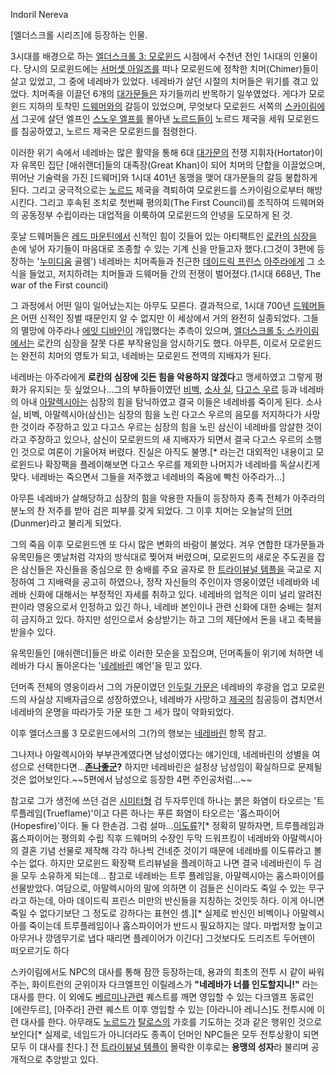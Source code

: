 Indoril Nereva

[엘더스크롤 시리즈]에 등장하는 인물. 

3시대를 배경으로 하는 [[엘더스크롤 3: 모로윈드]] 시점에서 수천년 전인 1시대의 인물이다. 당시의 모로윈드에는 [[서머셋 아일즈]]를 떠나 모로윈드에 정착한 치머(Chimer)들이 살고 있었고, 그 중에 네레바가 있었다. 네레바가 살던 시절의 치머들은 위기를 겪고 있었다. 치머족을 이끌던 6개의 [[대가문]]들은 자기들끼리 반목하기 일쑤였었다. 게다가 모로윈드 지하의 토착민 [[드웨머]]와의 갈등이 있었으며, 무엇보다 모로윈드 서쪽의 [[스카이림]]에서 그곳에 살던 엘프인 [[팔머|스노우 엘프]]를 몰아낸 [[노르드]]들이 노르드 제국을 세워 모로윈드를 침공하였고, 노르드 제국은 모로윈드를 점령한다. 

이러한 위기 속에서 네레바는 많은 활약을 통해 6대 [[대가문]]의 전쟁 지휘자(Hortator)이자 유목민 집단 [애쉬랜더]들의 대족장(Great Khan)이 되어 치머의 단합을 이끌었으며, 뛰어난 기술력을 가진 [드웨머]와 1시대 401년 동맹을 맺어 대가문들의 갈등 봉합하게 된다. 그리고 궁극적으로는  [[노르드]] 제국을 격퇴하여 모로윈드를 스카이림으로부터 해방시킨다. 그리고 후속된 조치로 첫번째 평의회(The First Council)를 조직하여 드웨머와의 공동정부 수립이라는 대업적을 이룩하여 모로윈드의 안녕을 도모하게 된 것. 

훗날 드웨머들은 [[레드 마운틴]]에서 신적인 힘이 깃들어 있는 아티팩트인 [[로칸의 심장]]을 손에 넣어 자기들이 마음대로 조종할 수 있는 기계 신을 만들고자 했다.(그것이 3편에 등장하는 '[[누미디움]] 골렘') 네레바는 치머족들과 친근한 [[데이드릭 프린스]] [[아주라]]에게 그 소식을 들었고, 저지하려는 치머들과 드웨머들 간의 전쟁이 벌어졌다.(1시대 668년, The war of the First council)

그 과정에서 어떤 일이 일어났는지는 아무도 모른다. 결과적으로, 1시대 700년 [[드웨머]]들은 어떤 신적인 징벌 때문인지 알 수 없지만 이 세상에서 거의 완전히 실종되었다. 그들의 멸망에 아주라나 [[에잇 디바인]]이 개입했다는 추측이 있으며, [[엘더스크롤 5: 스카이림]]에서는 로칸의 심장을 잘못 다룬 부작용임을 암시하기도 했다. 아무튼, 이로서 모로윈드는 완전히 치머의 영토가 되고, 네레바는 모로윈드 전역의 지배자가 된다.

네레바는 아주라에게 '''로칸의 심장에 깃든 힘을 악용하지 않겠다'''고 맹세하였고 그렇게 평화가 유지되는 듯 싶었으나...그의 부하들이였던 [[비벡]], [[소사 실]], [[다고스 우르]] 등과 네레바의 아내 [[아말렉시아]]는 심장의 힘을 탐닉하였고 결국 이들은 네레바를 죽이게 된다. 소사 실, 비벡, 아말렉시아(삼신)는 심장의 힘을 노린 다고스 우르의 음모를 저지하다가 사망한 것이라 주장하고 있고 다고스 우르는 심장의 힘을 노린 삼신이 네레바를 암살한 것이라고 주장하고 있으나, 삼신이 모로윈드의 새 지배자가 되면서 결국 다고스 우르의 소행인 것으로 여론이 기울어져 버렸다. 진실은 아직도 불명.[* 라는건 대외적인 내용이고 모로윈드나 확장팩을 플레이해보면 다고스 우르를 제외한 나머지가 네레바를 독살시킨게 맞다. 네레바는 죽으면서 그들을 저주했고 네레바의 죽음에 빡친 아주라가...]

아무튼 네레바가 살해당하고 심장의 힘을 악용한 자들이 등장하자 종족 전체가 아주라의 분노의 찬 저주를 받아 검은 피부를 갖게 되었다. 그 이후 치머는 오늘날의 [[던머]](Dunmer)라고 불리게 되었다.

그의 죽음 이후 모로윈드엔 또 다시 많은 변화의 바람이 불었다. 겨우 연합한 대가문들과 유목민들은 옛날처럼 각자의 방식대로 찢어져 버렸으며, 모로윈드의 새로운 주도권을 잡은 삼신들은 자신들을 중심으로 한 숭배를 주요 골자로 한 [[트라이뷰널 템플]]을 국교로 지정하여 그 지배력을 공고히 하였으나, 정작 자신들의 주인이자 영웅이였던 네레바와 네레바 신화에 대해서는 부정적인 자세를 취하고 있다. 네레바의 업적은 이미 널리 알려진 판이라 영웅으로서 인정하고 있긴 하나, 네레바 본인이나 관련 신화에 대한 숭배는 철저히 금지하고 있다. 하지만 성인으로서 숭상받기는 하고 그의 제단에서 돈을 내고 축복을 받을수 있다.

유목민들인 [애쉬랜더]들은 바로 이러한 모순을 꼬집으며, 던머족들이 위기에 처하면 네레바가 다시 돌아온다는 '[[네레바린]] 예언'을 믿고 있다. 

던머족 전체의 영웅이라서 그의 가문이였던 [[인두릴 가문]]은 네레바의 후광을 업고 모로윈드의 사실상 지배자급으로 성장하였으나, 네레바가 사망하고 [[제국]]의 침공등이 겹치면서 네레바의 운명을 따라가듯 가문 또한 그 세가 많이 약화되었다.

이후 엘더스크롤 3 모로윈드에서의 그(?)의 행보는 [[네레바린]] 항목 참고.

그나저나 아말렉시아와 부부관계였다면 남성이였다는 얘기인데, 네레바린의 성별을 여성으로 선택한다면...'''[[존나좋군]]?''' 하지만 네레바린은 설정상 남성임이 확실하므로 문제될것은 없어보인다.~~5편에서 남성으로 등장한 4편 주인공처럼...~~

참고로 그가 생전에 쓰던 검은 [[시미터]]형 검 두자루인데 하나는 붉은 화염이 타오르는 '트루플레임(Trueflame)'이고 다른 하나는 푸른 화염이 타오르는 '홉스파이어(Hopesfire)'이다. 둘 다 한손검. 그럼 설마...[[이도류]]?[* 정확히 말하자면, 트루플레임과 홉스파이어는 평의회 수립 직후 드웨머의 수장인 두막 드워프킹이 네레바와 아말렉시아의 결혼 기념 선물로 제작해 각각 하나씩 건네준 것이기 때문에 네레바를 이도류라고 볼 수는 없다. 하지만 모로윈드 확장팩 트리뷰널을 플레이하고 나면 결국 네레바린이 두 검을 모두 소유하게 되는데... 참고로 네레바는 트루 플레임을, 아말렉시아는 홉스파이어를 선물받았다. 여담으로, 아말렉시아의 말에 의하면 이 검들은 신이라도 죽일 수 있는 무구라고 하는데, 아마 데이드릭 프린스 미만의 반신들을 지칭하는 것인듯 하다. 이게 아니면 죽일 수 없다기보단 그 정도로 강하다는 표현인 셈.][* 실제로 반신인 비벡이나 아말렉시아를 죽이는데 트루플레임이나 홉스파이어가 반드시 필요하지는 않다. 마법저항 높이고 아무거나 깡뎀무기로 냅다 때리면 플레이어가 이긴다] 그것보다도 드리즈트 두어덴이 떠오르기도 하다

스카이림에서도 NPC의 대사를 통해 잠깐 등장하는데, 용과의 최초의 전투 시 같이 싸워주는, 화이트런의 군위이자 다크엘프인 이릴레스가 '''"네레바가 너를 인도할지니!"''' 라는 대사를 한다. 이 외에도 [[베르미나]]관련 퀘스트를 깨면 영입할 수 있는 다크엘프 동료인 [에란두르], [아주라] 관련 퀘스트 이후 영입할 수 있는 [아라니아 레니스]도 전투시에 이런 대사를 한다. 아무래도 [[노르드]]가 [[탈로스]]의 가호를 기도하는 것과 같은 행위인 것으로 보인다[* 실제로, 네임드가 아니더라도 종족이 던머인 NPC들은 모두 전투상황이 되면 모두 이 대사를 친다.] 전 [[트라이뷰널 템플]]이 몰락한 이후로는 '''용맹의 성자'''라 불리며 공개적으로 추앙받고 있다.

